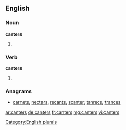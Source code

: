 ==English==

===Noun===
'''canters'''

# {{plural of |[[canter]]}}

===Verb===
'''canters'''

# {{third-person singular of|canter}}

===Anagrams===
* [[carnets#English|carnets]], [[nectars#English|nectars]], [[recants#English|recants]], [[scanter#English|scanter]], [[tanrecs#English|tanrecs]], [[trances#English|trances]]

[[Category:English plurals]]

[[ar:canters]]
[[de:canters]]
[[fr:canters]]
[[mg:canters]]
[[vi:canters]]